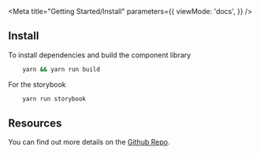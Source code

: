 
<Meta 
    title="Getting Started/Install"
    parameters={{
        viewMode: 'docs',
    }}
 />

## Install

To install dependencies and build the component library
```bash
    yarn && yarn run build
```

For the storybook
```bash
    yarn run storybook
```

## Resources
You can find out more details on the [Github Repo](https://github.com/JacobWeinbren/miliband-components).